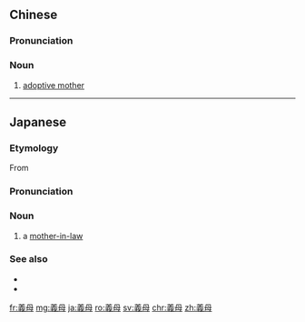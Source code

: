 ==Chinese==
{{zh-forms|s=义母}}

===Pronunciation===
{{zh-pron
|m=yìmǔ
|mn=gī-bó/gī-bú
|cat=n
}}

===Noun===
{{zh-noun}}

# {{lb|zh|literary}} [[adoptive mother]]

{{zh-cat|Parents|Female}}

----

==Japanese==
{{ja-kanjitab|ぎ|ぼ|yomi=o}}

===Etymology===
From {{der|ja|zh|義母||[[adoptive mother]]}}

===Pronunciation===
{{ja-pron|ぎぼ|y=ko|acc=1}}

===Noun===
{{ja-noun|ぎぼ}}

# a [[mother-in-law]]

===See also===
* {{ja-r|義%親|ぎ%しん}}
* {{ja-r|義%父|ぎ%ふ}}

{{C|ja|Parents|Female|sort=きぼ'}}

[[fr:義母]]
[[mg:義母]]
[[ja:義母]]
[[ro:義母]]
[[sv:義母]]
[[chr:義母]]
[[zh:義母]]
